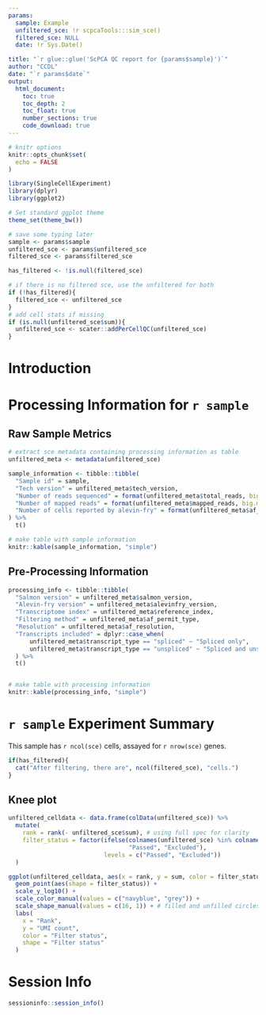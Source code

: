 ```yaml
---
params:
  sample: Example
  unfiltered_sce: !r scpcaTools:::sim_sce()
  filtered_sce: NULL
  date: !r Sys.Date()

title: "`r glue::glue('ScPCA QC report for {params$sample}')`"
author: "CCDL"
date: "`r params$date`"
output: 
  html_document:
    toc: true
    toc_depth: 2
    toc_float: true
    number_sections: true
    code_download: true
---
```


```r
# knitr options
knitr::opts_chunk$set(
  echo = FALSE
)

library(SingleCellExperiment)
library(dplyr)
library(ggplot2)

# Set standard ggplot theme
theme_set(theme_bw())
```

```r
# save some typing later
sample <- params$sample
unfiltered_sce <- params$unfiltered_sce
filtered_sce <- params$filtered_sce

has_filtered <- !is.null(filtered_sce)

# if there is no filtered sce, use the unfiltered for both
if (!has_filtered){
  filtered_sce <- unfiltered_sce
}
# add cell stats if missing
if (is.null(unfiltered_sce$sum)){
  unfiltered_sce <- scater::addPerCellQC(unfiltered_sce)
}
```

# Introduction

# Processing Information for `r sample`

## Raw Sample Metrics

```r
# extract sce metadata containing processing information as table
unfiltered_meta <- metadata(unfiltered_sce) 

sample_information <- tibble::tibble(
  "Sample id" = sample,
  "Tech version" = unfiltered_meta$tech_version,
  "Number of reads sequenced" = format(unfiltered_meta$total_reads, big.mark = ',', scientific = FALSE),
  "Number of mapped reads" = format(unfiltered_meta$mapped_reads, big.mark = ',', scientific = FALSE),
  "Number of cells reported by alevin-fry" = format(unfiltered_meta$af_num_cells, big.mark = ',', scientific = FALSE)
) %>%
  t()

# make table with sample information
knitr::kable(sample_information, "simple")
```

## Pre-Processing Information

```r
processing_info <- tibble::tibble(
  "Salmon version" = unfiltered_meta$salmon_version,
  "Alevin-fry version" = unfiltered_meta$alevinfry_version,
  "Transcriptome index" = unfiltered_meta$reference_index,
  "Filtering method" = unfiltered_meta$af_permit_type,
  "Resolution" = unfiltered_meta$af_resolution, 
  "Transcripts included" = dplyr::case_when(
      unfiltered_meta$transcript_type == "spliced" ~ "Spliced only",
      unfiltered_meta$transcript_type == "unspliced" ~ "Spliced and unspliced" )
  ) %>%
  t()


# make table with processing information
knitr::kable(processing_info, "simple")
```

# `r sample` Experiment Summary 

This sample has `r ncol(sce)` cells, assayed for `r nrow(sce)` genes.

```r
if(has_filtered){
  cat("After filtering, there are", ncol(filtered_sce), "cells.")
}
```

## Knee plot
```r
unfiltered_celldata <- data.frame(colData(unfiltered_sce)) %>%
  mutate(
    rank = rank(- unfiltered_sce$sum), # using full spec for clarity 
    filter_status = factor(ifelse(colnames(unfiltered_sce) %in% colnames(filtered_sce),
                                  "Passed", "Excluded"),
                           levels = c("Passed", "Excluded"))
  )

ggplot(unfiltered_celldata, aes(x = rank, y = sum, color = filter_status))+
  geom_point(aes(shape = filter_status)) +
  scale_y_log10() + 
  scale_color_manual(values = c("navyblue", "grey")) + 
  scale_shape_manual(values = c(16, 1)) + # filled and unfilled circles
  labs(
    x = "Rank", 
    y = "UMI count",
    color = "Filter status",
    shape = "Filter status"
  ) 
```


# Session Info
```r
sessioninfo::session_info()
```


